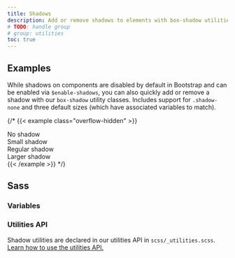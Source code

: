 ```yaml
---
title: Shadows
description: Add or remove shadows to elements with box-shadow utilities.
# TODO: handle group
# group: utilities
toc: true
---
```


## Examples

While shadows on components are disabled by default in Bootstrap and can be enabled via `$enable-shadows`, you can also quickly add or remove a shadow with our `box-shadow` utility classes. Includes support for `.shadow-none` and three default sizes (which have associated variables to match).

{/* {{< example class="overflow-hidden" >}}
<div class="shadow-none p-3 mb-5 bg-body-tertiary rounded">No shadow</div>
<div class="shadow-sm p-3 mb-5 bg-body-tertiary rounded">Small shadow</div>
<div class="shadow p-3 mb-5 bg-body-tertiary rounded">Regular shadow</div>
<div class="shadow-lg p-3 mb-5 bg-body-tertiary rounded">Larger shadow</div>
{{< /example >}} */}

## Sass

### Variables

<ScssDocs name="box-shadow-variables" file="scss/_variables.scss" />

### Utilities API

Shadow utilities are declared in our utilities API in `scss/_utilities.scss`. [Learn how to use the utilities API.]([[docsref:/utilities/api#using-the-api]])

<ScssDocs name="utils-shadow" file="scss/_utilities.scss" />
